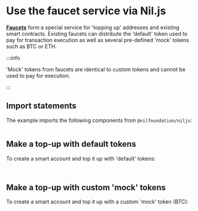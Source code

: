 # Use the faucet service via Nil.js

[**Faucets**](../../getting-started/tokens.mdx#token-faucet-service) form a special service for 'topping up' addresses and existing smart contracts. Existing faucets can distribute the 'default' token used to pay for transaction execution as well as several pre-defined 'mock' tokens such as BTC or ETH. 

:::info

'Mock' tokens from faucets are identical to custom tokens and cannot be used to pay for execution.

:::


## Import statements

The example imports the following components from `@nilfoundation/niljs`:

```ts showLineNumbers file=../../../tests/cookbook-faucet-service.test.mts start=startImportStatements end=endImportStatements
```

## Make a top-up with default tokens

To create a smart account and top it up with 'default' tokens:

```ts showLineNumbers file=../../../tests/cookbook-faucet-service.test.mts start=startDefaultExample end=endDefaultExample
```

```ts showLineNumbers file=../../../tests/cookbook-faucet-service.test.mts start=startContDefaultExample end=endContDefaultExample
```

## Make a top-up with custom 'mock' tokens

To create a smart account and top it up with a custom 'mock' token (BTC):

```ts showLineNumbers file=../../../tests/cookbook-faucet-service.test.mts start=startBTCExample end=endBTCExample
```

```ts showLineNumbers file=../../../tests/cookbook-faucet-service.test.mts start=startContBTCExample end=endContBTCExample
```